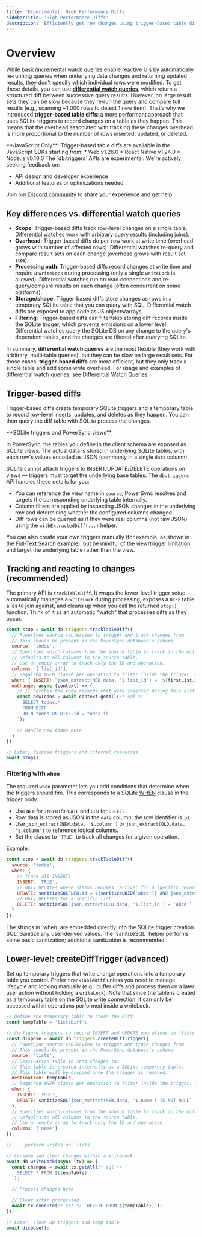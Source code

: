 ```yaml
---
title: 'Experimental: High Performance Diffs'
sidebarTitle: 'High Performance Diffs'
description: 'Efficiently get row changes using trigger-based table diffs (JS)'
---
```


# Overview

While [basic/incremental watch queries](/usage/use-case-examples/watch-queries) enable reactive UIs by automatically re‑running queries when underlying data changes and returning updated results, they don't specify which individual rows were modified. To get these details, you can use [**differential watch queries**](/usage/use-case-examples/watch-queries#differential-watch-queries), which return a structured diff between successive query results. However, on large result sets they can be slow because they re‑run the query and compare full results (e.g., scanning ~1,000 rows to detect 1 new item). That’s why we introduced **trigger‑based table diffs**: a more performant approach that uses SQLite triggers to record changes on a table as they happen. This means that the overhead associated with tracking these changes overhead is more proportional to the number of rows inserted, updated, or deleted.

<Note>
  **JavaScript Only**: Trigger-based table diffs are available in the JavaScript SDKs starting from:
  * Web v1.26.0
  * React Native v1.24.0
  * Node.js v0.10.0
</Note>

<Warning>
The `db.triggers` APIs are experimental. We're actively seeking feedback on:

- API design and developer experience
- Additional features or optimizations needed

Join our [Discord community](https://discord.gg/powersync) to share your experience and get help.
</Warning>

## Key differences vs. differential watch queries

- **Scope**: Trigger-based diffs track row-level changes on a single table. Differential watches work with arbitrary query results (including joins).
- **Overhead**: Trigger-based diffs do per-row work at write time (overhead grows with number of affected rows). Differential watches re-query and compare result sets on each change (overhead grows with result set size).
- **Processing path**: Trigger-based diffs record changes at write time and require a `writeLock` during processing (only a single `writeLock` is allowed). Differential watches run on read connections and re-query/compare results on each change (often concurrent on some platforms).
- **Storage/shape**: Trigger-based diffs store changes as rows in a temporary SQLite table that you can query with SQL. Differential watch diffs are exposed to app code as JS objects/arrays.
- **Filtering**: Trigger-based diffs can filter/skip storing diff records inside the SQLite trigger, which prevents emissions on a lower level. Differential watches query the SQLite DB on any change to the query's dependent tables, and the changes are filtered after querying SQLite.

In summary, **differential watch queries** are the most flexible (they work with arbitrary, multi‑table queries), but they can be slow on large result sets. For those cases, **trigger-based diffs** are more efficient, but they only track a single table and add some write overhead. For usage and examples of differential watch queries, see [Differential Watch Queries](/usage/use-case-examples/watch-queries#differential-watch-queries).

 
## Trigger-based diffs

Trigger-based diffs create temporary SQLite triggers and a temporary table to record row‑level inserts, updates, and deletes as they happen. You can then query the diff table with SQL to process the changes.

<Note>
  **SQLite triggers and PowerSync views**
  
  In PowerSync, the tables you define in the client schema are exposed as SQLite views. The actual data is stored in underlying SQLite tables, with each row's values encoded as JSON (commonly in a single `data` column).
  
  SQLite cannot attach triggers to INSERT/UPDATE/DELETE operations on views — triggers must target the underlying base tables. The `db.triggers` API handles these details for you:
  
  - You can reference the view name in `source`; PowerSync resolves and targets the corresponding underlying table internally.
  - Column filters are applied by inspecting JSON changes in the underlying row and determining whether the configured columns changed.
  - Diff rows can be queried as if they were real columns (not raw JSON) using the `withExtractedDiff(...)` helper.
  
  You can also create your own triggers manually (for example, as shown in the [Full‑Text Search example](/usage/use-case-examples/full-text-search)), but be mindful of the view/trigger limitation and target the underlying table rather than the view.
</Note>

## Tracking and reacting to changes (recommended)

The primary API is `trackTableDiff`. It wraps the lower-level trigger setup, automatically manages a `writeLock` during processing, exposes a `DIFF` table alias to join against, and cleans up when you call the returned `stop()` function. Think of it as an automatic "watch" that processes diffs as they occur.

```javascript
const stop = await db.triggers.trackTableDiff({
  // PowerSync source table/view to trigger and track changes from.
  // This should be present in the PowerSync database's schema.
  source: 'todos',
  // Specifies which columns from the source table to track in the diff records.
  // Defaults to all columns in the source table.
  // Use an empty array to track only the ID and operation.
  columns: ['list_id'],
  // Required WHEN clause per operation to filter inside the trigger. Use 'TRUE' to track all.
  when: { INSERT: `json_extract(NEW.data, '$.list_id') = '${firstList.id}'` },
  onChange: async (context) => {
    // // Fetches the todo records that were inserted during this diff
    const newTodos = await context.getAll(/* sql */ `
      SELECT todos.*
      FROM DIFF
      JOIN todos ON DIFF.id = todos.id
    `);

    // Handle new todos here
  }
});

// Later, dispose triggers and internal resources
await stop();
```

### Filtering with `when`

The required `when` parameter lets you add conditions that determine when the triggers should fire. This corresponds to a SQLite [WHEN](https://sqlite.org/lang_createtrigger.html) clause in the trigger body.

- Use `NEW` for `INSERT`/`UPDATE` and `OLD` for `DELETE`.
- Row data is stored as JSON in the `data` column; the row identifier is `id`.
- Use `json_extract(NEW.data, '$.column')` or `json_extract(OLD.data, '$.column')` to reference logical columns.
- Set the clause to `'TRUE'` to track all changes for a given operation.

Example:

```javascript
const stop = await db.triggers.trackTableDiff({
  source: 'todos',
  when: {
    // Track all INSERTs
    INSERT: 'TRUE',
    // Only UPDATEs where status becomes 'active' for a specific record
    UPDATE: sanitizeSQL`NEW.id = ${sanitizeUUID('abcd')} AND json_extract(NEW.data, '$.status') = 'active'`,
    // Only DELETEs for a specific list
    DELETE: sanitizeSQL`json_extract(OLD.data, '$.list_id') = 'abcd'`
  }
});
```

<Warning>
  The strings in `when` are embedded directly into the SQLite trigger creation SQL. Sanitize any user‑derived values. The `sanitizeSQL` helper performs some basic sanitization; additional sanitization is recommended.
</Warning>

## Lower-level: createDiffTrigger (advanced)

Set up temporary triggers that write change operations into a temporary table you control. Prefer `trackTableDiff` unless you need to manage lifecycle and locking manually (e.g., buffer diffs and process them on a later user action without holding a `writeLock`). Note that since the table is created as a temporary table on the SQLite write connection, it can only be accessed within operations performed inside a writeLock.

```javascript
// Define the temporary table to store the diff
const tempTable = 'listsDiff';

// Configure triggers to record INSERT and UPDATE operations on `lists`
const dispose = await db.triggers.createDiffTrigger({
  // PowerSync source table/view to trigger and track changes from.
  // This should be present in the PowerSync database's schema.
  source: 'lists',
  // Destination table to send changes to.
  // This table is created internally as a SQLite temporary table.
  // This table will be dropped once the trigger is removed.
  destination: tempTable,
  // Required WHEN clause per operation to filter inside the trigger. Use 'TRUE' to track all.
  when: {
    INSERT: 'TRUE',
    UPDATE: sanitizeSQL`json_extract(NEW.data, '$.name') IS NOT NULL`
  },
  // Specifies which columns from the source table to track in the diff records.
  // Defaults to all columns in the source table.
  // Use an empty array to track only the ID and operation.
  columns: ['name']
});

// ... perform writes on `lists` ...

// Consume and clear changes within a writeLock
await db.writeLock(async (tx) => {
  const changes = await tx.getAll(/* sql */ `
    SELECT * FROM ${tempTable}
  `);

  // Process changes here

  // Clear after processing
  await tx.execute(/* sql */ `DELETE FROM ${tempTable};`);
});

// Later, clean up triggers and temp table
await dispose();
```

 

 

